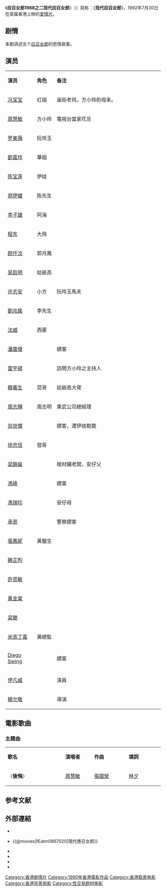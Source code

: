 {{Otheruses|subject=1992年7月30日上映于英属香港的爱情电影《[[应召女郎1988之二现代应召女郎|应召女郎1988之二现代应召女郎]]》|other=其他同名条目|应召女郎 (消歧义)}}
{{电影信息框
| 片名     = 应召女郎1988之二现代应召女郎
| 电影原名 =  ''{{lang|en|Girls Without Tomorrow}}''
| 图像     = Girls Without Tomorrow 1988.jpg
| 图像说明 = 海报
| 导演     = [[林德禄|林德禄]]<br>[[黄志|黄志]]
| 监制     = [[陳靜儀|陳靜儀]]、[[何國安|何國安]]
| 制片     = [[张婉仪|张婉仪]]<br>[[黄百鸣|黄百鸣]]<br>[[罗杰承|罗杰承]]
| 编剧     = [[黄志|黄志]]<br>[[苏文星|苏文星]]
| 原著     = 
| 主演     = [[冯宝宝|冯宝宝]]<br>[[刘嘉玲|刘嘉玲]]<br>[[陈宝莲|陈宝莲]]<br>[[李子雄|李子雄]]<br>[[周慧敏|周慧敏]]<br>[[翁世杰|翁世杰]]<br>[[程东|程东]]
| 配乐     = [[周锦祥|周锦祥]]
| maintheme = 〈後悔〉／[[周慧敏|周慧敏]]<ref>{{cite web |url=https://mcms.lcsd.gov.hk/FAMS_ipac/cclib/search/showBib.jsp?oai=Y&f=e&id=65537118348805 |language=zh-hk |title= 應召女郎1988之二現代應召女郎 Girls without tomorrow 1992 /  |publisher=[[香港康樂及文化事務署|香港康樂及文化事務署]]博物館館藏資料|date= |accessdate= 2022-06-02| archive-date=2022-06-02| archive-url=https://archive.is/V0x6H |dead-url= no}}</ref>
| 摄影     = [[黄宝文|黄宝文]]<br>[[林亚杜|林亚杜]]
| 剪辑     = [[潘雄|潘雄]]
| 制片商   = [[德禄影业有限公司|德禄影业有限公司]]<br>[[东方电影出品有限公司|东方电影出品有限公司]]
| 发行商   = 永高影片發行有限公司 (香港)
| 上映日期 = {{Film date|1992|7|30|英属香港}}
| 片长     = 92分钟
| 产地     = {{英屬香港電影}}
| 语言     = 粤语
| 预算     = $5,600,000港幣
| 票房     = 香港：$8,844,721港幣<br>台北：$1,786,260新台幣
| 前集     = [[應召女郎1988|應召女郎1988]]
| 续集     = 
}}
《'''应召女郎1988之二现代应召女郎'''》（{{lang-en|''Girls Without Tomorrow 1992''}}）简称：《'''现代应召女郎'''》，1992年7月30日在英属香港上映的[[爱情片|爱情片]]。

== 剧情 ==
本剧讲述五个[[应召女郎|应召女郎]]的悲情故事。

== 演员 ==
{|class="wikitable" width="40%"
|- style="background:cornflowerblue; color:white" align=center
|style="width:5%"|'''演员'''||style="width:5%"|'''角色'''||style="width:30%"|'''备注'''
|-
| [[冯宝宝|冯宝宝]] || 红姐 || 庙街老鸨，方小玲的母亲。
|-
| [[周慧敏|周慧敏]] || 方小玲 || 電視台當家花旦
|-
| [[罗美薇|罗美薇]] || 阮玲玉 || 
|-
| [[劉嘉玲|劉嘉玲]] || 華姐 || 
|-
| [[陈宝莲|陈宝莲]] || 伊娃 || 
|-
| [[郑伊健|郑伊健]] || 陈先生 || 
|-
| [[李子雄|李子雄]] || 阿海 || 
|-
| [[程东|程东]] || 大飛 || 
|-
| [[颜仟汶|颜仟汶]] || 郭月鳳 || 
|-
| [[吴启明|吴启明]] || 姑爺高 || 
|-
|[[许志安|许志安]] || 小方 || 阮玲玉馬夫
|-
|[[劉兆銘|劉兆銘]] ||李先生||
|-
|[[沈威|沈威]] || 西蒙 ||
|-
|[[潘震偉|潘震偉]] || || 嫖客
|-
|[[雷宇揚|雷宇揚]] || || 訪問方小玲之主持人
|-
|[[韓義生|韓義生]] || 昆哥 ||姑爺高大佬
|-
|[[周志輝|周志輝]] || 周志明 ||東武公司總經理 
|-
|[[翁世傑|翁世傑]] || || 嫖客，遭伊娃勒斃
|-
|[[徐忠信|徐忠信]] || 發哥 || 
|-
|[[梁錦燊|梁錦燊]] || || 棺材鋪老闆，安仔父
|-
|[[馮峰_(導演)|馮峰]] || || 嫖客
|-
|[[馮瑞珍|馮瑞珍]] || || 安仔母
|-
|[[承恩|承恩]] || ||警察嫖客
|-
|[[張鳳妮|張鳳妮]] || 黃醫生 ||
|-
|[[饒芷昀|饒芷昀]] || ||
|-
|[[許思敏|許思敏]] || ||
|-
|[[黃金棠|黃金棠]] || ||
|-
|[[梁聰|梁聰]] || ||
|-
|[[米高丁嘉|米高丁嘉]] ||黃總監||
|-
|[[Diego_Swing|Diego Swing]] || ||嫖客
|-
|[[伊凡威|伊凡威]] || ||演員
|-
|[[楊允敬|楊允敬]] || ||導演
|}

== 電影歌曲 ==
=== 主題曲 ===
{|class="wikitable" style="text-align:center;width:50%"
|- style="width:100%; background:grey; color:snow"
|style="width:20%"|'''歌名'''||style="width:10%"|'''演唱者'''||style="width:12%"|'''作曲'''||style="width:12%"|'''填詞'''
|-
| 〈'''後悔'''〉 || [[周慧敏|周慧敏]] || [[張國榮|張國榮]] || [[林夕|林夕]]
|}

==参考文献==
{{reflist}}

== 外部連結 ==

*{{hkmdb title|7611|現代應召女郎}}

*{{@movies|fEatm0867020|現代應召女郎}}

*{{douban|title=現代應召女郎}}
*{{Mtime|24610|現代應召女郎}}
*{{rotten-tomatoes|girls_without_tomorrow|現代應召女郎}}
*{{imdb title|0105856|現代應召女郎}}

{{周慧敏}}
{{許志安}}
{{DEFAULTSORT:Yingzhao应召女郎1988之二现代应召女郎}}
[[Category:香港劇情片|Category:香港劇情片]]
[[Category:1990年香港電影作品|Category:1990年香港電影作品]]
[[Category:香港取景电影|Category:香港取景电影]]
[[Category:香港背景电影|Category:香港背景电影]]
[[Category:性交易题材电影|Category:性交易题材电影]]